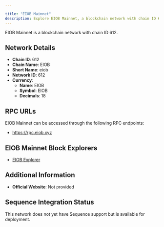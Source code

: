 ```yaml
---

title: "EIOB Mainnet"
description: Explore EIOB Mainnet, a blockchain network with chain ID 612. Learn about its native currency, EIOB, and how to interact with the network.
---
```




EIOB Mainnet is a blockchain network with chain ID 612.

## Network Details

- **Chain ID**: 612
- **Chain Name**: EIOB
- **Short Name**: eiob
- **Network ID**: 612
- **Currency**: 
  - **Name**: EIOB
  - **Symbol**: EIOB
  - **Decimals**: 18

## RPC URLs

EIOB Mainnet can be accessed through the following RPC endpoints:

- https://rpc.eiob.xyz

## EIOB Mainnet Block Explorers

- [EIOB Explorer](https://explorer.eiob.xyz)

## Additional Information

- **Official Website**: Not provided

## Sequence Integration Status

This network does not yet have Sequence support but is available for deployment.
